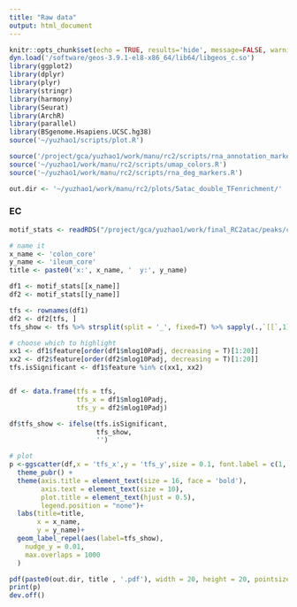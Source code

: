 ```yaml
---
title: "Raw data"
output: html_document
---
```


```r
knitr::opts_chunk$set(echo = TRUE, results='hide', message=FALSE, warning=FALSE, fig.height = 7, fig.width = 7)
dyn.load('/software/geos-3.9.1-el8-x86_64/lib64/libgeos_c.so')
library(ggplot2)
library(dplyr)
library(plyr)
library(stringr)
library(harmony)
library(Seurat)
library(ArchR)
library(parallel)
library(BSgenome.Hsapiens.UCSC.hg38)
source('~/yuzhao1/scripts/plot.R')
```

```r
source('/project/gca/yuzhao1/work/manu/rc2/scripts/rna_annotation_markers.R')
source('~/yuzhao1/work/manu/rc2/scripts/umap_colors.R')
source('~/yuzhao1/work/manu/rc2/scripts/rna_deg_markers.R')
```

```r
out.dir <- '~/yuzhao1/work/manu/rc2/plots/5atac_double_TFenrichment/'
```

### EC

```r
motif_stats <- readRDS("/project/gca/yuzhao1/work/final_RC2atac/peaks/customized_enrichment/EC_allPossible_enrichments.rds")
```

```r
# name it
x_name <- 'colon_core'
y_name <- 'ileum_core'
title <- paste0('x:', x_name, '  y:', y_name)

df1 <- motif_stats[[x_name]]
df2 <- motif_stats[[y_name]]

tfs <- rownames(df1)
df2 <- df2[tfs, ]
tfs_show <- tfs %>% strsplit(split = '_', fixed=T) %>% sapply(.,`[[`,1)

# choose which to highlight
xx1 <- df1$feature[order(df1$mlog10Padj, decreasing = T)[1:20]]
xx2 <- df2$feature[order(df2$mlog10Padj, decreasing = T)[1:20]]
tfs.isSignificant <- df1$feature %in% c(xx1, xx2) 


df <- data.frame(tfs = tfs,
                 tfs_x = df1$mlog10Padj,
                 tfs_y = df2$mlog10Padj)

df$tfs_show <- ifelse(tfs.isSignificant, 
                      tfs_show, 
                      '')

# plot
p <-ggscatter(df,x = 'tfs_x',y = 'tfs_y',size = 0.1, font.label = c(1, "plain",'black')) +
  theme_pubr() +
  theme(axis.title = element_text(size = 16, face = 'bold'),
        axis.text = element_text(size = 10),
        plot.title = element_text(hjust = 0.5),
        legend.position = "none")+
  labs(title=title,
       x = x_name, 
       y = y_name)+
  geom_label_repel(aes(label=tfs_show),
    nudge_y = 0.01,
    max.overlaps = 1000
  ) 

pdf(paste0(out.dir, title , '.pdf'), width = 20, height = 20, pointsize = 1)
print(p)
dev.off()

```





